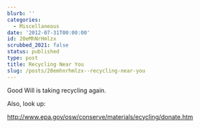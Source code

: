 ```yaml
---
blurb: ''
categories:
  - Miscellaneous
date: '2012-07-31T00:00:00'
id: 20eMhNrHmlzx
scrubbed_2021: false
status: published
type: post
title: Recycling Near You
slug: /posts/20emhnrhmlzx--recycling-near-you
---
```


Good Will is taking recycling again. 

Also, look up:

http://www.epa.gov/osw/conserve/materials/ecycling/donate.htm
